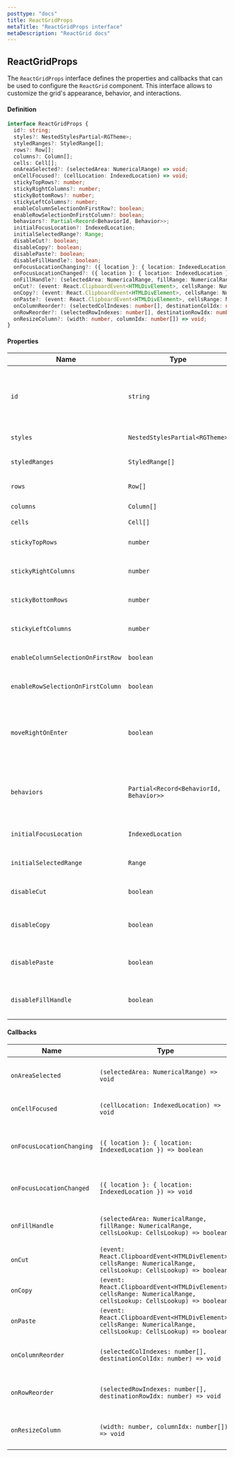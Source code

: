 ```yaml
---
posttype: "docs"
title: ReactGridProps
metaTitle: "ReactGridProps interface"
metaDescription: "ReactGrid docs"
---
```


## ReactGridProps

The `ReactGridProps` interface defines the properties and callbacks that can be used to configure the `ReactGrid` component. This interface allows to customize the grid's appearance, behavior, and interactions.

#### Definition

```ts
interface ReactGridProps {
  id?: string;
  styles?: NestedStylesPartial<RGTheme>;
  styledRanges?: StyledRange[];
  rows?: Row[];
  columns?: Column[];
  cells: Cell[];
  onAreaSelected?: (selectedArea: NumericalRange) => void;
  onCellFocused?: (cellLocation: IndexedLocation) => void;
  stickyTopRows?: number;
  stickyRightColumns?: number;
  stickyBottomRows?: number;
  stickyLeftColumns?: number;
  enableColumnSelectionOnFirstRow?: boolean;
  enableRowSelectionOnFirstColumn?: boolean;
  behaviors?: Partial<Record<BehaviorId, Behavior>>;
  initialFocusLocation?: IndexedLocation;
  initialSelectedRange?: Range;
  disableCut?: boolean;
  disableCopy?: boolean;
  disablePaste?: boolean;
  disableFillHandle?: boolean;
  onFocusLocationChanging?: ({ location }: { location: IndexedLocation }) => boolean;
  onFocusLocationChanged?: ({ location }: { location: IndexedLocation }) => void;
  onFillHandle?: (selectedArea: NumericalRange, fillRange: NumericalRange, cellsLookup: CellsLookup) => boolean;
  onCut?: (event: React.ClipboardEvent<HTMLDivElement>, cellsRange: NumericalRange, cellsLookup: CellsLookup) => boolean;
  onCopy?: (event: React.ClipboardEvent<HTMLDivElement>, cellsRange: NumericalRange, cellsLookup: CellsLookup) => boolean;
  onPaste?: (event: React.ClipboardEvent<HTMLDivElement>, cellsRange: NumericalRange, cellsLookup: CellsLookup) => boolean;
  onColumnReorder?: (selectedColIndexes: number[], destinationColIdx: number) => void;
  onRowReorder?: (selectedRowIndexes: number[], destinationRowIdx: number) => void;
  onResizeColumn?: (width: number, columnIdx: number[]) => void;
}
```

#### Properties

| Name                             | Type                                    | Description                                      |
|----------------------------------|-----------------------------------------|--------------------------------------------------|
| `id`                             | `string`                                | Optional unique identifier for the grid. It should be passed if the `useReactGridAPI` hook is to be used.        |
| `styles`                         | `NestedStylesPartial<RGTheme>`          | Optional styles for the grid.                    |
| `styledRanges`                   | `StyledRange[]`                         | Optional styled ranges within the grid.          |
| `rows`                           | `Row[]`                                 | Optional array of rows.                          |
| `columns`                        | `Column[]`                              | Optional array of columns.                       |
| `cells`                          | `Cell[]`                                | Array of cells.                                  |
| `stickyTopRows`                  | `number`                                | Number of sticky rows at the top.                |
| `stickyRightColumns`             | `number`                                | Number of sticky columns on the right.           |
| `stickyBottomRows`               | `number`                                | Number of sticky rows at the bottom.             |
| `stickyLeftColumns`              | `number`                                | Number of sticky columns on the left.            |
| `enableColumnSelectionOnFirstRow`| `boolean`                               | Enable column selection on the first row.        |
| `enableRowSelectionOnFirstColumn`| `boolean`                               | Enable row selection on the first column.        |
| `moveRightOnEnter`| `boolean`                               | Moves the focus to the right cell when the Enter key is pressed. By default, it is set to `false`.        |
|`behaviors`                      | `Partial<Record<BehaviorId, Behavior>>`  | Optional property that allows to override default ReactGrid behaviors.                 |
| `initialFocusLocation`           | `IndexedLocation`                       | Initial focus location in the grid.              |
| `initialSelectedRange`           | `Range`                                 | Initial selected range in the grid.              |
| `disableCut`           | `boolean`                                 | Disables the cut functionality in the grid.              |
| `disableCopy`           | `boolean`                                 | Disables the copy functionality in the grid.              |
| `disablePaste`           | `boolean`                                 | Disables the paste functionality in the grid.              |
| `disableFillHandle`           | `boolean`                                 | Disables the fill handle functionality in the grid.              |

#### Callbacks

| Name                        | Type                                                                                          | Description                                      |
|-----------------------------|-----------------------------------------------------------------------------------------------|--------------------------------------------------|
| `onAreaSelected`             | `(selectedArea: NumericalRange) => void`                                                      | Callback when an area is selected.               |
| `onCellFocused`              | `(cellLocation: IndexedLocation) => void`                                                     | Callback when a cell is focused.                 |
| `onFocusLocationChanging`    | `({ location }: { location: IndexedLocation }) => boolean`                                    | Callback before focus location changes.          |
| `onFocusLocationChanged`     | `({ location }: { location: IndexedLocation }) => void`                                       | Callback after focus location changes.           |
| `onFillHandle`               | `(selectedArea: NumericalRange, fillRange: NumericalRange, cellsLookup: CellsLookup) => boolean` | Callback for fill handle action.                 |
| `onCut`                      | `(event: React.ClipboardEvent<HTMLDivElement>, cellsRange: NumericalRange, cellsLookup: CellsLookup) => boolean` | Callback for cut action.                         |
| `onCopy`                     | `(event: React.ClipboardEvent<HTMLDivElement>, cellsRange: NumericalRange, cellsLookup: CellsLookup) => boolean` | Callback for copy action.                        |
| `onPaste`                    | `(event: React.ClipboardEvent<HTMLDivElement>, cellsRange: NumericalRange, cellsLookup: CellsLookup) => boolean` | Callback for paste action.                       |
| `onColumnReorder`            | `(selectedColIndexes: number[], destinationColIdx: number) => void`                          | Callback for column reorder action.              |
| `onRowReorder`               | `(selectedRowIndexes: number[], destinationRowIdx: number) => void`                          | Callback for row reorder action.                 |
| `onResizeColumn`             | `(width: number, columnIdx: number[]) => void`                                                | Callback for column resize action.               |
